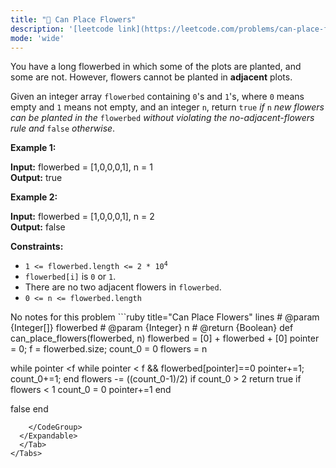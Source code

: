```yaml
---
title: "🧩 Can Place Flowers"
description: '[leetcode link](https://leetcode.com/problems/can-place-flowers/description/)'
mode: 'wide'
---
```

<Tabs>
  <Tab title="Question" icon="circle-question" iconType="regular">
    <Card>
      <p>You have a long flowerbed in which some of the plots are planted, and some are not. However, flowers cannot be planted in <strong>adjacent</strong> plots.</p>  <p>Given an integer array <code>flowerbed</code> containing <code>0</code>&#39;s and <code>1</code>&#39;s, where <code>0</code> means empty and <code>1</code> means not empty, and an integer <code>n</code>, return <code>true</code>&nbsp;<em>if</em> <code>n</code> <em>new flowers can be planted in the</em> <code>flowerbed</code> <em>without violating the no-adjacent-flowers rule and</em> <code>false</code> <em>otherwise</em>.</p>   <p><strong class="example">Example 1:</strong></p> <strong>Input:</strong> flowerbed = [1,0,0,0,1], n = 1 <br/> <strong>Output:</strong> true <p><strong class="example">Example 2:</strong></p> <strong>Input:</strong> flowerbed = [1,0,0,0,1], n = 2 <br/> <strong>Output:</strong> false   <p><strong>Constraints:</strong></p>  <ul>  <li><code>1 &lt;= flowerbed.length &lt;= 2 * 10<sup>4</sup></code></li>  <li><code>flowerbed[i]</code> is <code>0</code> or <code>1</code>.</li>  <li>There are no two adjacent flowers in <code>flowerbed</code>.</li>  <li><code>0 &lt;= n &lt;= flowerbed.length</code></li> </ul> 
    </Card>
  </Tab>
  <Tab title="Solution" icon="lightbulb" iconType="regular" >
    <Card>
      No notes for this problem
</Card>
  <Expandable title="code">
    <CodeGroup dropdown>
```ruby title="Can Place Flowers" lines
# @param {Integer[]} flowerbed
# @param {Integer} n
# @return {Boolean}
def can_place_flowers(flowerbed, n)
  flowerbed = [0] + flowerbed + [0]
  pointer = 0; f = flowerbed.size;
  count_0 = 0
  flowers = n
  
  while pointer <f
    while pointer < f && flowerbed[pointer]==0
      pointer+=1; count_0+=1;
    end
    flowers -= ((count_0-1)/2) if count_0 > 2
    return true if flowers < 1
    count_0 = 0
    pointer+=1
  end

  false
end
```
    </CodeGroup>
  </Expandable>
  </Tab>
</Tabs>